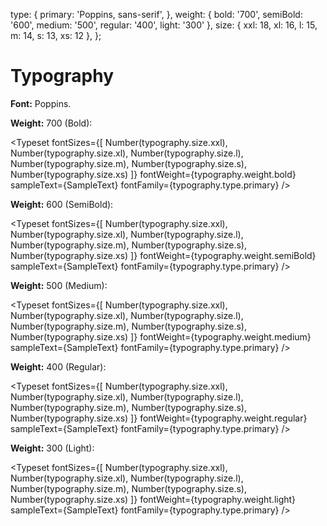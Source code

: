 
<Meta title="General/Typography" />

  type: {
    primary: 'Poppins, sans-serif',
  },
  weight: {
    bold: '700',
    semiBold: '600',
    medium: '500',
    regular: '400',
    light: '300'
  },
  size: {
    xxl: 18,
    xl: 16,
    l: 15,
    m: 14,
    s: 13,
    xs: 12
  },
};


# Typography

**Font:** Poppins.

**Weight:** 700 (Bold):

<Typeset
  fontSizes={[
    Number(typography.size.xxl),
    Number(typography.size.xl),
    Number(typography.size.l),
    Number(typography.size.m),
    Number(typography.size.s),
    Number(typography.size.xs)
  ]}
  fontWeight={typography.weight.bold}
  sampleText={SampleText}
  fontFamily={typography.type.primary}
/>

**Weight:** 600 (SemiBold):

<Typeset
  fontSizes={[
    Number(typography.size.xxl),
    Number(typography.size.xl),
    Number(typography.size.l),
    Number(typography.size.m),
    Number(typography.size.s),
    Number(typography.size.xs)
  ]}
  fontWeight={typography.weight.semiBold}
  sampleText={SampleText}
  fontFamily={typography.type.primary}
/>

**Weight:** 500 (Medium):

<Typeset
  fontSizes={[
    Number(typography.size.xxl),
    Number(typography.size.xl),
    Number(typography.size.l),
    Number(typography.size.m),
    Number(typography.size.s),
    Number(typography.size.xs)
  ]}
  fontWeight={typography.weight.medium}
  sampleText={SampleText}
  fontFamily={typography.type.primary}
/>

**Weight:** 400 (Regular):

<Typeset
  fontSizes={[
    Number(typography.size.xxl),
    Number(typography.size.xl),
    Number(typography.size.l),
    Number(typography.size.m),
    Number(typography.size.s),
    Number(typography.size.xs)
  ]}
  fontWeight={typography.weight.regular}
  sampleText={SampleText}
  fontFamily={typography.type.primary}
/>

**Weight:** 300 (Light):

<Typeset
  fontSizes={[
    Number(typography.size.xxl),
    Number(typography.size.xl),
    Number(typography.size.l),
    Number(typography.size.m),
    Number(typography.size.s),
    Number(typography.size.xs)
  ]}
  fontWeight={typography.weight.light}
  sampleText={SampleText}
  fontFamily={typography.type.primary}
/>